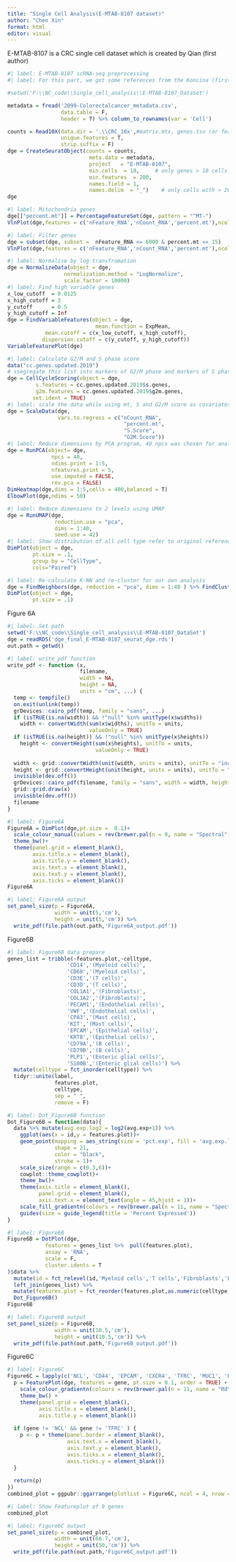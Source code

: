 ```yaml
---
title: "Single Cell Analysis(E-MTAB-8107 dataset)"
author: "Chen Xin"
format: html
editor: visual
---
```


E-MTAB-8107 is a CRC single cell dataset which is created by Qian (first author)

```r
#| label: E-MTAB-8107 scRNA-seq preprocessing
#| label: For this part, we got some references from the Koncina (first author) article. The wibsite of the article is https://www.nature.com/articles/s41467-023-39953-w

#setwd('F:\\NC_code\\Single_cell_analysis\\E-MTAB-8107_DataSet')

metadata = fread('2099-Colorectalcancer_metadata.csv',
                 data.table = F,
                 header = T) %>% column_to_rownames(var = 'Cell')

counts = Read10X(data.dir = '.\\CRC_10x',#matrix.mtx, genes.tsv (or features.tsv), and barcodes.tsv patg
                 unique.features = T,
                 strip.suffix = F)
dge = CreateSeuratObject(counts = counts, 
                          meta.data = metadata,
                          project   = "E-MTAB-8107",
                          min.cells  = 10,     # only genes > 10 cells
                          min.features  = 200,
                          names.field = 1,
                          names.delim  = "_")    # only cells with > 200 genes)
dge
```

```r
#| label: Mitochondria genes
dge[["percent.mt"]] = PercentageFeatureSet(dge, pattern = "^MT-")
VlnPlot(dge,features = c('nFeature_RNA','nCount_RNA','percent.mt'),ncol = 3,pt.size = F)
```

```r
#| label: Filter genes 
dge = subset(dge, subset =  nFeature_RNA <= 6000 & percent.mt <= 15)
VlnPlot(dge,features = c('nFeature_RNA','nCount_RNA','percent.mt'),ncol = 3,pt.size = F)
```

```r
#| label: Normalise by log transfromation
dge = NormalizeData(object = dge,
                  normalization.method = "LogNormalize",
                  scale.factor = 10000)
#| label: Find high variable genes
x_low_cutoff  = 0.0125
x_high_cutoff = 3 
y_cutoff      = 0.5 
y_high_cutoff = Inf
dge = FindVariableFeatures(object = dge,
                            mean.function = ExpMean,                                 dispersion.function = LogVMR,
            mean.cutoff = c(x_low_cutoff, x_high_cutoff),
           dispersion.cutoff = c(y_cutoff, y_high_cutoff))
VariableFeaturePlot(dge)
```

```r
#| label: Calculate G2/M and S phase score
data("cc.genes.updated.2019")
# ssegregate this list into markers of G2/M phase and markers of S phase
dge = CellCycleScoring(object = dge,
         s.features = cc.genes.updated.2019$s.genes,
         g2m.features = cc.genes.updated.2019$g2m.genes,
        set.ident = TRUE)
#| label: scale the data while using mt, S and G2/M score as covariates to eliminate confounding factors
dge = ScaleData(dge,
                vars.to.regress = c("nCount_RNA",
                                     "percent.mt",
                                     "S.Score",
                                     "G2M.Score"))
#| label: Reduce dimensions by PCA program, 40 npcs was chosen for analysis
dge = RunPCA(object= dge, 
              npcs = 40, 
              ndims.print = 1:5,     
              nfeatures.print = 5,     
              use.imputed = FALSE,
              rev.pca = FALSE)
DimHeatmap(dge,dims = 1:5,cells = 400,balanced = T)
ElbowPlot(dge,ndims = 50)
```

```r
#| label: Reduce dimensions to 2 levels using UMAP
dge = RunUMAP(dge,
               reduction.use = "pca",
               dims = 1:40,
               seed.use = 42)
#| label: Show distribution of all cell type refer to original reference
DimPlot(object = dge, 
        pt.size = .1, 
        group.by = "CellType", 
        cols="Paired")
```

```r
#| label: Re-calculate K-NN and re-cluster for our own analysis
dge = FindNeighbors(dge, reduction = "pca", dims = 1:40 ) %>% FindClusters()
DimPlot(object = dge, 
        pt.size = .1)
```

Figure 6A

```r
#| label: Set path
setwd('F:\\NC_code\\Single_cell_analysis\\E-MTAB-8107_DataSet')
dge = readRDS('dge_final_E-MTAB-8107_seurat_dge.rds')
out.path = getwd()
```

```r
#| label: write_pdf function
write_pdf <- function (x, 
                       filename, 
                       width = NA, 
                       height = NA, 
                       units = "cm", ...) {
  temp <- tempfile() 
  on.exit(unlink(temp)) 
  grDevices::cairo_pdf(temp, family = "sans", ...) 
  if (isTRUE(is.na(width)) && !"null" %in% unitType(x$widths)) 
    width <- convertWidth(sum(x$widths), unitTo = units, 
                          valueOnly = TRUE)
  if (isTRUE(is.na(height)) && !"null" %in% unitType(x$heights)) 
    height <- convertHeight(sum(x$heights), unitTo = units, 
                            valueOnly = TRUE)
  
  width <- grid::convertWidth(unit(width, units = units), unitTo = "inches", valueOnly = TRUE)
  height <- grid::convertHeight(unit(height, units = units), unitTo = "inches", valueOnly = TRUE)
  invisible(dev.off())
  grDevices::cairo_pdf(filename, family = "sans", width = width, height = height, ...)  
  grid::grid.draw(x) 
  invisible(dev.off()) 
  filename
}
```

```r
#| label: Figure6A
Figure6A = DimPlot(dge,pt.size =  0.1)+
  scale_colour_manual(values = rev(brewer.pal(n = 9, name = "Spectral")))+
  theme_bw()+
  theme(panel.grid = element_blank(),
        axis.title.x = element_blank(),
        axis.title.y = element_blank(),
        axis.text.x = element_blank(),
        axis.text.y = element_blank(),
        axis.ticks = element_blank())
Figure6A
```

```r
#| label: Figure6A output
set_panel_size(p = Figure6A,
               width = unit(5,'cm'),
               height = unit(5,'cm')) %>% 
  write_pdf(file.path(out.path,'Figure6A_output.pdf'))
```

Figure6B

```r
#| label: Figure6B data prepare
genes_list = tribble(~features.plot,~celltype,
                   'CD14','(Myeloid cells)',
                   'CD68','(Myeloid cells)',
                   'CD3E','(T cells)',
                   'CD3D','(T cells)',
                   'COL1A1','(Fibroblasts)',
                   'COL1A2','(Fibroblasts)',
                   'PECAM1','(Endothelial cells)',
                   'VWF','(Endothelial cells)',
                   'CPA3','(Mast cells)',
                   'KIT','(Mast cells)',
                   'EPCAM','(Epithelial cells)',
                   'KRT8','(Epithelial cells)',
                   'CD79A','(B cells)',
                   'CD79B','(B cells)',
                   'PLP1','(Enteric glial cells)',
                   'S100B','(Enteric glial cells)') %>% 
  mutate(celltype = fct_inorder(celltype)) %>% 
  tidyr::unite(label,
               features.plot,
               celltype,
               sep = " ",
               remove = F)
```

```r
#| label: Dot_Figure6B function
Dot_Figure6B = function(data){
  data %>% mutate(avg.exp.log2 = log2(avg.exp+1)) %>% 
    ggplot(aes(x = id,y = features.plot))+
    geom_point(mapping = aes_string(size = 'pct.exp', fill = 'avg.exp.log2'),  
               shape = 21,  
               color = "black", 
               stroke = 1)+
    scale_size(range = c(0.3,6))+
    cowplot::theme_cowplot()+
    theme_bw()+
    theme(axis.title = element_blank(),
          panel.grid = element_blank(),
          axis.text.x = element_text(angle = 45,hjust = 1))+
    scale_fill_gradientn(colours = rev(brewer.pal(n = 11, name = "Spectral")))+
    guides(size = guide_legend(title = 'Percent Expressed'))
} 
```

```r
#| label: Figure6B
Figure6B = DotPlot(dge,
            features = genes_list %>%  pull(features.plot),
            assay = 'RNA',
            scale = F,
            cluster.idents = T
)$data %>% 
  mutate(id = fct_relevel(id,'Myeloid cells','T cells','Fibroblasts','Endothelial cells','Mast cells','Epithelial cells','B cells','Enteric glial cells')) %>%
  left_join(genes_list) %>% 
  mutate(features.plot = fct_reorder(features.plot,as.numeric(celltype))) %>% 
  Dot_Figure6B()
Figure6B
```

```r
#| label: Figure6B output
set_panel_size(p = Figure6B,
               width = unit(10.5,'cm'),
               height = unit(10.5,'cm')) %>% 
  write_pdf(file.path(out.path,'Figure6B_output.pdf'))
```

Figure6C

```r
#| label: Figure6C 
Figure6C = lapply(c('NCL', 'CD44', 'EPCAM', 'CXCR4', 'TFRC', 'MUC1', 'PROM1', 'CEACAM5', 'SELP'), function(gene) {
  p = FeaturePlot(dge, features = gene, pt.size = 0.1, order = TRUE) +
    scale_colour_gradientn(colours = rev(brewer.pal(n = 11, name = "RdYlBu"))) +
    theme_bw() +
    theme(panel.grid = element_blank(),
          axis.title.x = element_blank(),  
          axis.title.y = element_blank())
  
  if (gene != 'NCL' && gene != 'TFRC' ) {
    p <- p + theme(panel.border = element_blank(),
                   axis.text.x = element_blank(),
                   axis.text.y = element_blank(),
                   axis.ticks.x = element_blank(),
                   axis.ticks.y = element_blank())  
  }
  
  return(p)
})
combined_plot = ggpubr::ggarrange(plotlist = Figure6C, ncol = 4, nrow = 3, common.legend = TRUE, legend = "bottom")
```

```r
#| label: Show Featureplot of 9 genes
combined_plot
```

```r
#| label: Figure6C output
set_panel_size(p = combined_plot,
               width = unit(66.7,'cm'),
               height = unit(50,'cm')) %>% 
  write_pdf(file.path(out.path,'Figure6C_output.pdf'))
```
